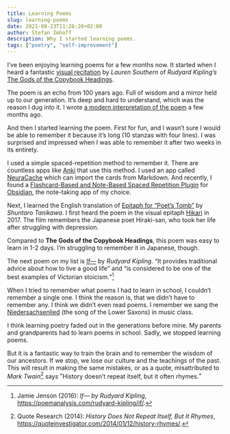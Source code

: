 ```yaml
---
title: Learning Poems
slug: learning-poems
date: 2021-08-23T11:28:20+02:00
author: Stefan Imhoff
description: Why I started learning poems.
tags: ["poetry", "self-improvement"]
---
```


I’ve been enjoying learning poems for a few months now. It started when I heard a fantastic [visual recitation](https://youtu.be/37ARLInjLVE) by _Lauren Southern_ of _Rudyard Kipling’s_ [The Gods of the Copybook Headings](http://www.kiplingsociety.co.uk/poems_copybook.htm).

The poem is an echo from 100 years ago. Full of wisdom and a mirror held up to our generation. It’s deep and hard to understand, which was the reason I dug into it. I wrote [a modern interpretation of the poem](/interpretation-the-gods-of-the-copybook-headings/) a few months ago.

And then I started learning the poem. First for fun, and I wasn’t sure I would be able to remember it because it’s long (10 stanzas with four lines). I was surprised and impressed when I was able to remember it after two weeks in its entirety.

I used a simple spaced-repetition method to remember it. There are countless apps like [Anki](https://apps.ankiweb.net/) that use this method. I used an app called [NeuraCache](https://neuracache.com/) which can import the cards from Markdown. And recently, I found a [Flashcard-Based and Note-Based Spaced Repetition Plugin](https://github.com/st3v3nmw/obsidian-spaced-repetition) for [Obsidian](https://obsidian.md/), the note-taking app of my choice.

Next, I learned the English translation of [Epitaph for “Poet’s Tomb”](https://www.poetryinternational.org/pi/poem/23081/auto/0/0/Shuntaro-Tanikawa/EPITAPH-FOR-POETS-TOMB/en/tile) by _Shuntaro Tanikawa_. I first heard the poem in the visual epitaph [Hikari](https://youtu.be/__xVbrDvunY) in 2017. The film remembers the Japanese poet Hiraki-san, who took her life after struggling with depression.

<YouTube id="__xVbrDvunY" />

Compared to **The Gods of the Copybook Headings**, this poem was easy to learn in 1-2 days. I’m struggling to remember it in Japanese, though.

The next poem on my list is [If—](https://www.poetryfoundation.org/poems/46473/if---) by _Rudyard Kipling_. <q>It provides traditional advice about how to live a good life</q> and <q>is considered to be one of the best examples of Victorian stoicism.</q>[^jenson2016ib]

When I tried to remember what poems I had to learn in school, I couldn’t remember a single one. I think the reason is, that we didn’t have to remember any. I think we didn’t even read poems. I remember we sang the [Niedersachsenlied](https://de.wikipedia.org/wiki/Niedersachsenlied) (the song of the Lower Saxons) in music class.

I think learning poetry faded out in the generations before mine. My parents and grandparents had to learn poems in school. Sadly, we stopped learning poems.

But it is a fantastic way to train the brain and to remember the wisdom of our ancestors. If we stop, we lose our culture and the teachings of the past. This will result in making the same mistakes, or as a quote, misattributed to _Mark Twain_[^research2014ej] says <q>History doesn’t repeat itself, but it often rhymes.</q>

[^jenson2016ib]: Jamie Jenson (2016): _If— by Rudyard Kipling_, https://poemanalysis.com/rudyard-kipling/if/.
[^research2014ej]: Quote Research (2014): _History Does Not Repeat Itself, But It Rhymes_, https://quoteinvestigator.com/2014/01/12/history-rhymes/.
